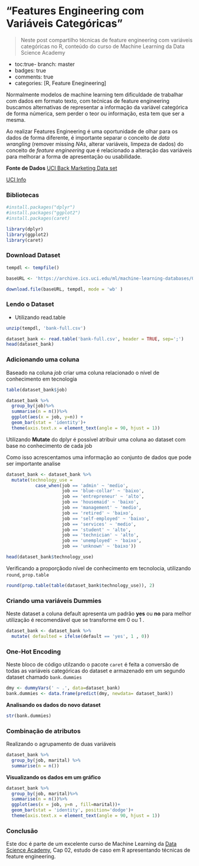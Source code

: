 
# "Features Engineering com Variáveis Categóricas"

> Neste post compartilho técnicas de feature engineering com variáveis categóricas no R, conteúdo do curso de Machine Learning da Data Science Academy

- toc:true- branch: master
- badges: true
- comments: true
- categories: [R, Feature Enegineering]






Normalmente modelos de machine learning tem dificuldade de trabalhar com dados em formato texto, com tećnicas de feature engineering buscamos alternativas de representar a informação da variável categórica de forma númerica, sem perder o teor ou informação, esta tem que ser a mesma.

Ao realizar Features Engineering é uma oportunidade de olhar para os dados de forma diferente, é importante separar o conceito de *data wrangling* (remover missing *NAs*, alterar variáveis, limpeza de dados) do conceito de *feature engineering* que é relacionado a alteração das variáveis para melhorar a forma de apresentação ou usabilidade.

**Fonte de Dados**
[UCI Back Marketing Data set](https://archive.ics.uci.edu/ml/machine-learning-databases/00222/bank.zip)

[UCI Info](https://archive.ics.uci.edu/ml/datasets/bank+marketing)


### Bibliotecas

```r
#install.packages("dplyr")
#install.packages("ggplot2")
#install.packages(caret)

library(dplyr)
library(ggplot2)
library(caret)

```


### Download Dataset

```r
tempdl <- tempfile()

baseURL <- 'https://archive.ics.uci.edu/ml/machine-learning-databases/00222/bank.zip'

download.file(baseURL, tempdl, mode = 'wb' )

```



### Lendo o Dataset
 - Utilizando read.table
 
```r

unzip(tempdl, 'bank-full.csv')

dataset_bank <- read.table('bank-full.csv', header = TRUE, sep=';')
head(dataset_bank)
```

### Adicionando uma coluna

Baseado na coluna *job* criar uma coluna relacionado o nível de conhecimento em tecnologia


```r
table(dataset_bank$job)

```

```r
dataset_bank %>%
  group_by(job)%>%
  summarise(n = n())%>%
  ggplot(aes(x = job, y=n)) + 
  geom_bar(stat = 'identity')+
  theme(axis.text.x = element_text(angle = 90, hjust = 1))
```

Utilizando **Mutate** do dplyr é possível atribuir uma coluna ao dataset com base no conhecimento de cada job

Como isso acrescentamos uma informação ao conjunto de dados que pode ser importante analise

```r

dataset_bank <- dataset_bank %>%
  mutate(technology_use = 
           case_when(job == 'admin' ~ 'medio',
                     job == 'blue-collar' ~ 'baixo',
                     job == 'entrepreneur' ~ 'alto',
                     job == 'housemaid' ~ 'baixo',
                     job == 'management' ~ 'medio',
                     job == 'retired' ~ 'baixo',
                     job == 'self-employed' ~ 'baixo',
                     job == 'services' ~ 'medio',
                     job == 'student' ~ 'alto',
                     job == 'technician' ~ 'alto',
                     job == 'unemployed' ~ 'baixo',
                     job == 'unknown' ~ 'baixo'))

head(dataset_bank$technology_use)
```

Verificando a proporçãodo nível de  conhecimento em tecnolocia, utilizando `round`, `prop.table`

```r
round(prop.table(table(dataset_bank$technology_use)), 2)
```

### Criando uma variáveis Dummies

Neste dataset a coluna default apresenta um padrão **yes** ou **no** para melhor utilização é recomendável que se transforme em 0 ou 1 .

```r
dataset_bank <- dataset_bank %>%
  mutate( defaulted = ifelse(default == 'yes', 1 , 0))

```


### One-Hot Encoding

Neste bloco de código utilzando o pacote `caret` é feita a conversão de todas as variáveis categóricas do dataset e armazenado em um segundo dataset chamado `bank.dummies`

```r
dmy <- dummyVars(' ~ .', data=dataset_bank)
bank.dummies <- data.frame(predict(dmy, newdata= dataset_bank))
```

**Analisando os dados do novo dataset**
```r
str(bank.dummies)
```

### Combinação de atributos

Realizando o agrupamento de duas variáveis

```r
dataset_bank %>%
  group_by(job, marital) %>%
  summarise(n = n())

```


**Visualizando os dados em um gráfico**

```r
dataset_bank %>%
  group_by(job, marital)%>%
  summarise(n = n())%>%
  ggplot(aes(x = job, y=n , fill=marital))+
  geom_bar(stat = 'identity', position='dodge')+
  theme(axis.text.x = element_text(angle = 90, hjust = 1))
```

### Conclusão

Este doc é parte de um excelente curso de Machine Learning da  [Data Science Academy](https://www.datascienceacademy.com.br/start), Cap 02, estudo de caso em R apresentando técnicas de feature engineering. 


